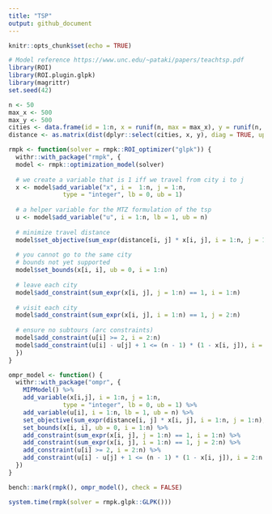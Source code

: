 ```yaml
---
title: "TSP"
output: github_document
---
```


```r
knitr::opts_chunk$set(echo = TRUE)
```

```r
# Model reference https://www.unc.edu/~pataki/papers/teachtsp.pdf
library(ROI)
library(ROI.plugin.glpk)
library(magrittr)
set.seed(42)

n <- 50
max_x <- 500
max_y <- 500
cities <- data.frame(id = 1:n, x = runif(n, max = max_x), y = runif(n, max = max_y))
distance <- as.matrix(dist(dplyr::select(cities, x, y), diag = TRUE, upper = TRUE))

rmpk <- function(solver = rmpk::ROI_optimizer("glpk")) {
  withr::with_package("rmpk", {
  model <- rmpk::optimization_model(solver)
  
  # we create a variable that is 1 iff we travel from city i to j
  x <- model$add_variable("x", i =  1:n, j = 1:n,
               type = "integer", lb = 0, ub = 1)
  
  # a helper variable for the MTZ formulation of the tsp
  u <- model$add_variable("u", i = 1:n, lb = 1, ub = n)
  
  # minimize travel distance
  model$set_objective(sum_expr(distance[i, j] * x[i, j], i = 1:n, j = 1:n), "min")
  
  # you cannot go to the same city
  # bounds not yet supported
  model$set_bounds(x[i, i], ub = 0, i = 1:n)
  
  # leave each city
  model$add_constraint(sum_expr(x[i, j], j = 1:n) == 1, i = 1:n)
  
  # visit each city
  model$add_constraint(sum_expr(x[i, j], i = 1:n) == 1, j = 2:n)
  
  # ensure no subtours (arc constraints)
  model$add_constraint(u[i] >= 2, i = 2:n)
  model$add_constraint(u[i] - u[j] + 1 <= (n - 1) * (1 - x[i, j]), i = 2:n, j = 2:n)
  })
}

ompr_model <- function() {
  withr::with_package("ompr", {
    MIPModel() %>%
    add_variable(x[i,j], i = 1:n, j = 1:n,
               type = "integer", lb = 0, ub = 1) %>%
    add_variable(u[i], i = 1:n, lb = 1, ub = n) %>%
    set_objective(sum_expr(distance[i, j] * x[i, j], i = 1:n, j = 1:n), "min") %>%
    set_bounds(x[i, i], ub = 0, i = 1:n) %>%
    add_constraint(sum_expr(x[i, j], j = 1:n) == 1, i = 1:n) %>%
    add_constraint(sum_expr(x[i, j], i = 1:n) == 1, j = 2:n) %>%
    add_constraint(u[i] >= 2, i = 2:n) %>%
    add_constraint(u[i] - u[j] + 1 <= (n - 1) * (1 - x[i, j]), i = 2:n, j = 2:n)
  })
}

bench::mark(rmpk(), ompr_model(), check = FALSE)
```

```r
system.time(rmpk(solver = rmpk.glpk::GLPK()))
```


